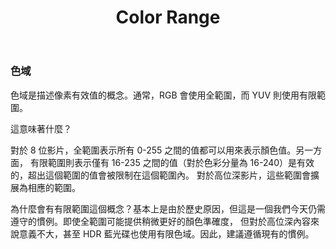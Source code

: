﻿---
title: Color Range
sidebar_position: 3
---

### 色域

色域是描述像素有效值的概念。通常，RGB 會使用全範圍，而 YUV 則使用有限範圍。

這意味著什麼？

對於 8 位影片，全範圍表示所有 0-255 之間的值都可以用來表示顏色值。另一方面，
有限範圍則表示僅有 16-235 之間的值（對於色彩分量為 16-240）是有效的，超出這個範圍的值會被限制在這個範圍內。
對於高位深影片，這些範圍會擴展為相應的範圍。

為什麼會有有限範圍這個概念？基本上是由於歷史原因，但這是一個我們今天仍需遵守的慣例。即使全範圍可能提供稍微更好的顏色準確度，
但對於高位深內容來說意義不大，甚至 HDR 藍光碟也使用有限色域。因此，建議遵循現有的慣例。